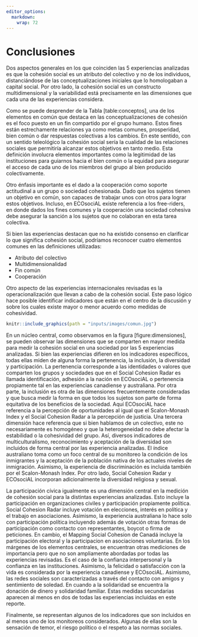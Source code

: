 ```yaml
---
editor_options:
  markdown:
    wrap: 72
---
```


# Conclusiones

Dos aspectos generales en los que coinciden las 5 experiencias analizadas es que la cohesión social es un atributo del colectivo y no de los individuos, distanciándose de las conceptualizaciones iniciales que lo homologaban a capital social. Por otro lado, la cohesión social es un constructo multidimensional y la variabilidad está precisamente en las dimensiones que cada una de las experiencias considera.

Como se puede desprender de la Tabla [table:conceptos], una de los elementos en común que destaca en las conceptualizaciones de cohesión es el foco puesto en un fin compartido por el grupo humano. Estos fines están estrechamente relaciones ya como metas comunes, prosperidad, bien común o dar respuestas colectivas a los cambios. En este sentido, con un sentido teleológico la cohesión social sería la cualidad de las relaciones sociales que permitiría alcanzar estos objetivos en tanto medio. Esta definición involucra elementos importantes como la legitimidad de las instituciones para guiarnos hacia el bien común o la equidad para asegurar el acceso de cada uno de los miembros del grupo al bien producido colectivamente.

Otro énfasis importante es el dado a la cooperación como soporte
actitudinal a un grupo o sociedad cohesionada. Dado que los sujetos
tienen un objetivo en común, son capaces de trabajar unos con otros para
lograr estos objetivos. Incluso, en ECOsociAL existe referencia a los
free-riders, en donde dados los fines comunes y la cooperación una
sociedad cohesiva debe asegurar la sanción a los sujetos que no colaboran en esta tarea colectiva.

Si bien las experiencias destacan que no ha existido consenso en clarificar lo que significa cohesión social, podríamos reconocer cuatro elementos comunes en las definiciones utilizadas:

-   Atributo del colectivo
-   Multidimensionalidad
-   Fin común
-   Cooperación

Otro aspecto de las experiencias internacionales revisadas es la operacionalización que llevan a cabo de la cohesión social. Este paso lógico hace posible identificar indicadores que están en el centro de la discusión y sobre los cuales existe mayor o menor acuerdo como medidas de cohesividad.

```r
knitr::include_graphics(path = "inputs/images/comun.jpg")
```

En un núcleo central, como observamos en la figura [figure:dimensiones],
se pueden observar las dimensiones que se comparten en mayor medida para
medir la cohesión social en una sociedad por las 5 experiencias
analizadas. Si bien las experiencias difieren en los indicadores
específicos, todas ellas miden de alguna forma la pertenencia, la
inclusión, la diversidad y participación. La pertenencia corresponde a
las identidades o valores que comparten los grupos y sociedades que en
el Social Cohesion Radar es llamada identificación, adhesión a la nación
en ECOsociAL o pertenencia propiamente tal en las experiencias
canadiense y australiana. Por otra parte, la inclusión es otra de las
dimensiones frecuentemente consideradas y que busca medir la forma en
que todos los sujetos son parte de forma equitativa de los beneficios de
la sociedad. Aquí ECOsociAL hace referencia a la percepción de
oportunidades al igual que el Scalon-Monash Index y el Social Cohesion
Radar a la percepción de justicia. Una tercera dimensión hace referencia
que si bien hablamos de un colectivo, este no necesariamente es
homogéneo y que la heterogeneidad no debe afectar la estabilidad o la
cohesividad del grupo. Así, diversos indicadores de multiculturalismo,
reconocimiento y aceptación de la diversidad son incluidos de forma
central por las experiencia analizadas. El índice australiano toma como
un foco central de su monitoreo la condición de los inmigrantes y la
aceptación de la población nativa de los actuales niveles de
inmigración. Asimismo, la experiencia de discriminación es incluida
también por el Scalon-Monash Index. Por otro lado, Social Cohesion Radar
y ECOsociAL incorporan adicionalmente la diversidad religiosa y sexual.

La participación cívica igualmente es una dimensión central en la
medición de cohesión social para la distintas experiencias analizadas.
Esto incluye la participación en organizaciones civiles y participación
propiamente política. Social Cohesion Radar incluye votación en
elecciones, interés en política y el trabajo en asociaciones. Asimismo,
la experiencia australiana lo hace solo con participación política
incluyendo además de votación otras formas de participación como
contacto con representantes, boycot o firma de peticiones. En cambio, el
Mapping Social Cohesion de Canadá incluye la participación electoral y
la participacion en asociaciones voluntarias. En los márgenes de los
elementos centrales, se encuentran otras mediciones de importancia pero
que no son ampliamente abordadas por todas las experiencias revisadas.
Es el caso de la confianza interpersonal y la confianza en las
instituciones. Asimismo, la felicidad o satisfacción con la vida es
considerada por la experiencia canadiense y ECOsociAL. Asimismo, las
redes sociales son caracterizadas a través del contacto con amigos y
sentimiento de soledad. En cuando a la solidaridad se encuentra la
donación de dinero y solidaridad familiar. Estas medidas secundarias
aparecen al menos en dos de todas las experiencias incluidas en este
reporte.

Finalmente, se representan algunos de los indicadores que son incluidos
en al menos uno de los monitoreos considerados. Algunas de ellas son la
sensación de temor, el riesgo político o el respeto a las normas
sociales.
